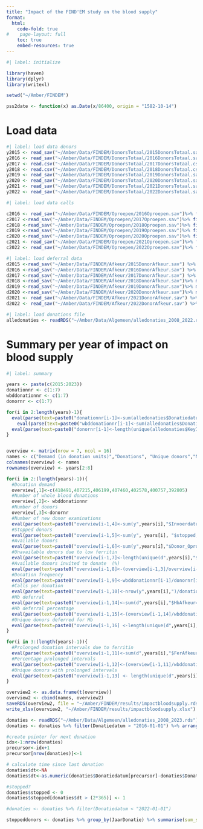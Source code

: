 ```yaml
---
title: "Impact of the FIND'EM study on the blood supply"
format:
  html:
    code-fold: true
#    page-layout: full
    toc: true
    embed-resources: true
---
```


```r
#| label: initialize

library(haven)
library(dplyr)
library(writexl)

setwd("~/Amber/FINDEM") 

pss2date <- function(x) as.Date(x/86400, origin = "1582-10-14") 

```

# Load data
```r
#| label: load data donors
y2015 <- read_sav("~/Amber/Data/FINDEM/DonorsTotaal/2015DonorsTotaal.sav") %>% mutate(Donor_Oproepbaar_Ind = case_when(Oproepbaar == "O"~1, Oproepbaar == "N" ~0), DonorstopCode = as.numeric(Donorstopcode), Donatie_Soort = DonatiesoortcodeDonor, stopped = case_when(DonorstopCode < 50 | DonorstopCode > 59~1, DonorstopCode >= 50 | DonorstopCode <= 59 ~0))%>% filter(Donatie_Soort == "V" | Donatie_Soort == "N")
y2016 <- read_sav("~/Amber/Data/FINDEM/DonorsTotaal/2016DonorsTotaal.sav") %>% mutate(Donor_Oproepbaar_Ind = case_when(Oproepbaar == "O"~1, Oproepbaar == "N" ~0), DonorstopCode = Donorstopcode, Donatie_Soort = DonatiesoortcodeDonor, stopped = case_when(DonorstopCode < 50 | DonorstopCode > 59~1, DonorstopCode >= 50 | DonorstopCode <= 59 ~0))%>% filter(Donatie_Soort == "V" | Donatie_Soort == "N")
y2017 <- read.csv("~/Amber/Data/FINDEM/DonorsTotaal/2017DonorsTotaal.csv", sep=";") %>% mutate(Invoerdatum = as.Date(Inschrijfdatum, format = "%m/%d/%Y"), Donatie_Soort = case_when(Donatie_Soort == "Volbloed" ~"V", Donatie_Soort == "Nieuwe donorkeuring" ~"N"),DonorstopCode = ifelse(DonorstopCode < 0,NA,DonorstopCode),stopped = case_when(DonorstopCode < 50 | DonorstopCode > 59~1, DonorstopCode >= 50 | DonorstopCode <= 59 ~0)) %>% filter(Donatie_Soort == "V" | Donatie_Soort == "N")
y2018 <- read.csv("~/Amber/Data/FINDEM/DonorsTotaal/2018DonorsTotaal.csv", sep=";")%>% mutate(Invoerdatum = as.Date(Inschrijfdatum, format = "%m/%d/%Y"),Donatie_Soort = case_when(Donatie_Soort == "Volbloed" ~"V", Donatie_Soort == "Nieuwe donorkeuring" ~"N"),DonorstopCode = ifelse(DonorstopCode < 0,NA,DonorstopCode),stopped = case_when(DonorstopCode < 50 | DonorstopCode > 59~1, DonorstopCode >= 50 | DonorstopCode <= 59 ~0))%>% filter(Donatie_Soort == "V" | Donatie_Soort == "N")
y2019 <- read_sav("~/Amber/Data/FINDEM/DonorsTotaal/2019DonorsTotaal.sav")%>% mutate(Invoerdatum = as.Date(Inschrijfdatum, format = "%m/%d/%Y"),Donatie_Soort = case_when(Donatie_Soort == "Volbloed" ~"V", Donatie_Soort == "Nieuwe donorkeuring" ~"N"),DonorstopCode = ifelse(DonorstopCode < 0,NA,DonorstopCode),stopped = case_when(DonorstopCode < 50 | DonorstopCode > 59~1, DonorstopCode >= 50 | DonorstopCode <= 59 ~0))%>% filter(Donatie_Soort == "V" | Donatie_Soort == "N")
y2020 <- read_sav("~/Amber/Data/FINDEM/DonorsTotaal/2020DonorsTotaal.sav")%>% mutate(Invoerdatum = as.Date(Inschrijfdatum, format = "%m/%d/%Y"),Donatie_Soort = case_when(Donatie_Soort == "Volbloed" ~"V", Donatie_Soort == "Nieuwe donorkeuring" ~"N"),DonorstopCode = ifelse(DonorstopCode < 0,NA,DonorstopCode),stopped = case_when(DonorstopCode < 50 | DonorstopCode > 59~1, DonorstopCode >= 50 | DonorstopCode <= 59 ~0))%>% filter(Donatie_Soort == "V" | Donatie_Soort == "N")
y2021 <- read_sav("~/Amber/Data/FINDEM/DonorsTotaal/2021DonorsTotaal.sav")%>% mutate(Invoerdatum = as.Date(Inschrijfdatum, format = "%m/%d/%Y"),Donatie_Soort = case_when(Donatie_Soort == "Volbloed" ~"V", Donatie_Soort == "Nieuwe donorkeuring" ~"N"),DonorstopCode = ifelse(DonorstopCode < 0,NA,DonorstopCode),stopped = case_when(DonorstopCode < 50 | DonorstopCode > 59~1, DonorstopCode >= 50 | DonorstopCode <= 59 ~0))%>% filter(Donatie_Soort == "V" | Donatie_Soort == "N")
y2022 <- read_sav("~/Amber/Data/FINDEM/DonorsTotaal/2022DonorsTotaal.sav")%>% mutate(Invoerdatum = as.Date(Inschrijfdatum, format = "%m/%d/%Y"),Donatie_Soort = case_when(Donatie_Soort == "Volbloed" ~"V", Donatie_Soort == "Nieuwe donorkeuring" ~"N"),DonorstopCode = ifelse(DonorstopCode < 0,NA,DonorstopCode),stopped = case_when(DonorstopCode < 50 | DonorstopCode > 59~1, DonorstopCode >= 50 | DonorstopCode <= 59 ~0))%>% filter(Donatie_Soort == "V" | Donatie_Soort == "N")
```

```r
#| label: load data calls

c2016 <- read_sav("~/Amber/Data/FINDEM/Oproepen/2016Oproepen.sav")%>% filter(Donatiesoortcode == "N" | Donatiesoortcode == "V")
c2017 <-read_sav("~/Amber/Data/FINDEM/Oproepen/2017Oproepen.sav")%>% filter(Donatiesoortcode == "N" | Donatiesoortcode == "V")
c2018 <-read_sav("~/Amber/Data/FINDEM/Oproepen/2018Oproepen.sav")%>% filter(Donatiesoortcode == "N" | Donatiesoortcode == "V")
c2019 <-read_sav("~/Amber/Data/FINDEM/Oproepen/2019Oproepen.sav")%>% filter(Donatiesoortcode == "N" | Donatiesoortcode == "V")
c2020 <-read_sav("~/Amber/Data/FINDEM/Oproepen/2020Oproepen.sav")%>% filter(Donatiesoortcode == "N" | Donatiesoortcode == "V")
c2021 <- read_sav("~/Amber/Data/FINDEM/Oproepen/2021Oproepen.sav")%>% filter(Donatiesoortcode == "N" | Donatiesoortcode == "V")
c2022 <- read_sav("~/Amber/Data/FINDEM/Oproepen/2022Oproepen.sav")%>% filter(Donatiesoortcode == "N" | Donatiesoortcode == "V")
```

```r
#| label: load deferral data
d2015 <-read_sav("~/Amber/Data/FINDEM/Afkeur/2015DonorAfkeur.sav") %>% mutate(FerAfkeur = 0, HbAfkeur = ifelse(Donorafkeurcode == 2304 | Donorafkeurcode == 2307 | Donorafkeurcode == 7305, 1, 0))
d2016 <-read_sav("~/Amber/Data/FINDEM/Afkeur/2016DonorAfkeur.sav") %>% mutate(FerAfkeur = 0, HbAfkeur = ifelse(Donorafkeurcode == 2304 | Donorafkeurcode == 2307 | Donorafkeurcode == 7305, 1, 0))
d2017 <-read_sav("~/Amber/Data/FINDEM/Afkeur/2017DonorAfkeur.sav") %>% mutate(unav = ifelse((Donorafkeurcode == 6010 | Donorafkeurcode == 6011 | Donorafkeurcode == 6012) & TotDatum >= "2017-12-31",1,0))
d2018 <-read_sav("~/Amber/Data/FINDEM/Afkeur/2018DonorAfkeur.sav")%>% mutate(unav = ifelse((Donorafkeurcode == 6010 | Donorafkeurcode == 6011 | Donorafkeurcode == 6012) & TotDatum >= "2018-12-31",1,0))
d2019 <-read_sav("~/Amber/Data/FINDEM/Afkeur/2019DonorAfkeur.sav")%>% mutate(unav = ifelse((Donorafkeurcode == 6010 | Donorafkeurcode == 6011 | Donorafkeurcode == 6012) &  TotDatum >= "2019-12-31",1,0))
d2020 <-read_sav("~/Amber/Data/FINDEM/Afkeur/2020DonorAfkeur.sav")%>% mutate(unav = ifelse((Donorafkeurcode == 6010 | Donorafkeurcode == 6011 | Donorafkeurcode == 6012) & TotDatum >= "2020-12-31",1,0))
d2021 <- read_sav("~/Amber/Data/FINDEM/Afkeur/2021DonorAfkeur.sav") %>% mutate(FerAfkeur = ifelse(Donorafkeurcode == 6010 | Donorafkeurcode == 6011 | Donorafkeurcode == 6012, 1, 0),  HbAfkeur = ifelse(Donorafkeurcode == 2304 | Donorafkeurcode == 2307 | Donorafkeurcode == 7305, 1, 0), JaarVanaf = as.numeric(format(as.Date(VanafDatum, format="%Y-%m-%d"),"%Y")))%>% mutate(unav = ifelse((Donorafkeurcode == 6010 | Donorafkeurcode == 6011 | Donorafkeurcode == 6012) & TotDatum >= "2021-12-31",1,0))
d2022 <- read_sav("~/Amber/Data/FINDEM/Afkeur/2022DonorAfkeur.sav") %>% mutate(VanafDatum = as.Date(VanafDatum,format="%Y-%m-%d"),TotDatum=as.Date(TotDatum, format="%Y-%m-%d"),FerAfkeur = ifelse(Donorafkeurcode == 6010 | Donorafkeurcode == 6011 | Donorafkeurcode == 6012, 1, 0),  HbAfkeur = ifelse(Donorafkeurcode == 2304 | Donorafkeurcode == 2307 | Donorafkeurcode == 7305, 1, 0), JaarVanaf = as.numeric(format(as.Date(VanafDatum, format="%Y-%m-%d"),"%Y")))%>% mutate(unav = ifelse((Donorafkeurcode == 6010 | Donorafkeurcode == 6011 | Donorafkeurcode == 6012) & TotDatum >= "2022-12-31",1,0))
```

```r
#| label: load donations file
alledonaties <- readRDS("~/Amber/Data/Algemeen/alledonaties_2008_2022.rds") %>% mutate(Donatiedatum = pss2date(Donatiedatum))%>% filter(Donatiesoortcode == "Nieuwe donorkeuring" | Donatiesoortcode == "Volbloed") %>% filter(Donatiedatum > "2014-12-30")
```

# Summary per year of impact on blood supply
```r
#| label: summary

years <- paste(c(2015:2023))
donationnr <- c(1:7)
wbddonationnr <- c(1:7)
donornr <- c(1:7)

for(i in 2:length(years)-1){
  eval(parse(text=paste0("donationnr[i-1]<-sum(alledonaties$Donatiedatum>=\"",years[i],"-01-01\" & alledonaties$Donatiedatum <= \"",years[i],"-12-31\")")))
    eval(parse(text=paste0("wbddonationnr[i-1]<-sum(alledonaties$Donatiedatum>=\"",years[i],"-01-01\" & alledonaties$Donatiedatum <= \"",years[i],"-12-31\" & alledonaties$Donatiesoortcode == \"Volbloed\" & alledonaties$AfgenomenVolume>350 , na.rm=T)")))
  eval(parse(text=paste0("donornr[i-1]<-length(unique(alledonaties$KeyID[alledonaties$Donatiedatum>=\"",years[i],"-01-01\" & alledonaties$Donatiedatum <= \"",years[i],"-12-31\"]))")))
}


overview <- matrix(nrow = 7, ncol = 16)
names <- c("Demand (in donation units)","Donations", "Unique donors","New donors", "Lapsed donors", "Available donors on 31st of December", "Number of donors unavailable on 31st of December due to ferritin", "Percentage of available donors called to donate","Donation frequency", "Calls per donation", "Prolonged donation intervals due to ferritin","Percentage prolonged intervals","Unique donors with prolonged intervals", "Hb deferral", "Hb deferral percentage", "Unique donors deferred for Hb")
colnames(overview) <- names
rownames(overview) <- years[2:8]

for(i in 2:(length(years)-1)){
  #Donation demand
  overview[,1]<-c(418491,407215,406199,407460,402578,400757,392805)
  #Number of whole blood donations
  overview[,2]<- wbddonationnr
  #Number of donors
  overview[,3]<-donornr
  #Number of new donor examinations
  eval(parse(text=paste0("overview[i-1,4]<-sum(y",years[i],"$Invoerdatum > \"",years[i-1],"-12-31\", na.rm=T)")))
  #Stopped donors
  eval(parse(text=paste0("overview[i-1,5]<-sum(y", years[i], "$stopped, na.rm=T)-sum(y",years[i-1],"$stopped, na.rm=T)")))
  #Available donors
  eval(parse(text=paste0("overview[i-1,6]<-sum(y",years[i],"$Donor_Oproepbaar_Ind==1, na.rm=T)")))
  #Unavailable donors due to low ferritin
  eval(parse(text=paste0("overview[i-1,7]<-length(unique(d",years[i],"$KeyID[d",years[i],"$unav==1]))")))
  #Available donors invited to donate  (%)
  eval(parse(text=paste0("overview[i-1,8]<-(overview[i-1,3]/overview[i-1,6])*100")))
  #Donation frequency
  eval(parse(text=paste0("overview[i-1,9]<-wbddonationnr[i-1]/donornr[i-1]")))
  #Calls per donation
  eval(parse(text=paste0("overview[i-1,10]<-nrow(y",years[i],")/donationnr[i-1]")))
  #Hb deferral
  eval(parse(text=paste0("overview[i-1,14]<-sum(d",years[i],"$HbAfkeur==1 & d",years[i],"$JaarVanaf == ",years[i],", na.rm=T)")))
  #Hb deferral percentage
  eval(parse(text=paste0("overview[i-1,15]<-(overview[i-1,14]/wbddonationnr[i-1])*100")))
  #Unique donors deferred for Hb
  eval(parse(text=paste0("overview[i-1,16] <-length(unique(d",years[i],"$KeyID[d",years[i],"$HbAfkeur==1 & d",years[i],"$JaarVanaf==",years[i],"]))")))
}

for(i in 3:(length(years)-1)){
  #Prolonged donation intervals due to ferritin
  eval(parse(text=paste0("overview[i-1,11]<-sum(d",years[i],"$FerAfkeur==1 & d",years[i],"$JaarVanaf == ",years[i],")")))
  #Percentage prolonged intervals
  eval(parse(text=paste0("overview[i-1,12]<-(overview[i-1,11]/wbddonationnr[i-1])*100")))
  #Unique donors with prolonged intervals
  eval(parse(text=paste0("overview[i-1,13] <- length(unique(d",years[i],"$KeyID[d",years[i],"$FerAfkeur==1 & d",years[i],"$JaarVanaf==",years[i],"]))")))
}

overview2 <- as.data.frame(t(overview))
overview2 <- cbind(names, overview2)
saveRDS(overview2, file = "~/Amber/FINDEM/results/impactbloodsupply.rds")
write_xlsx(overview2, "~/Amber/FINDEM/results/impactbloodsupply.xlsx")
```

```r
donaties <- readRDS("~/Amber/Data/Algemeen/alledonaties_2008_2023.rds")
donaties <- donaties %>% filter(Donatiedatum > "2016-01-01") %>% arrange(KeyID, Donatiedatum)

#create pointer for next donation
idx<-1:nrow(donaties)
precursor<-idx+1
precursor[nrow(donaties)]<-1

# calculate time since last donation
donaties$dt<-NA
donaties$dt<-as.numeric(donaties$Donatiedatum[precursor]-donaties$Donatiedatum)

#stopped?
donaties$stopped <- 0
donaties$stopped[donaties$dt > (2*365)] <- 1

#donaties <- donaties %>% filter(Donatiedatum < "2022-01-01")

stoppeddonors <- donaties %>% group_by(JaarDonatie) %>% summarise(sum_stopped = sum(stopped))
```

